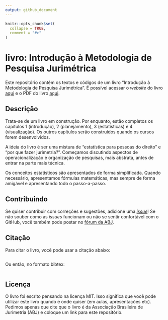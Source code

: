 ```yaml
---
output: github_document
---
```


<!-- README.md is generated from README.Rmd. Please edit that file -->

```r
knitr::opts_chunk$set(
  collapse = TRUE,
  comment = "#>"
)
```

# livro: Introdução à Metodologia de Pesquisa Jurimétrica

<!-- badges: start -->
<!-- badges: end -->

Este repositório contém os textos e códigos de um livro "Introdução à Metodologia de Pesquisa Jurimétrica". É possível acessar o *website* do livro [aqui]() e o PDF do livro [aqui]().

## Descrição

Trata-se de um livro em construção. Por enquanto, estão completos os capítulos 1 (introdução), 2 (planejamento), 3 (estatísticas) e 4 (visualização). Os outros capítulos serão construídos quando os cursos forem desenvolvidos.

A ideia do livro é ser uma mistura de "estatística para pessoas do direito" e "por que fazer jurimetria?". Começamos discutindo aspectos de operacionalização e organização de pesquisas, mais abstrata, antes de entrar na parte mais técnica. 

Os conceitos estatísticos são apresentados de forma simplificada. Quando necessário, apresentamos fórmulas matemáticas, mas sempre de forma amigável e apresentando todo o passo-a-passo.

## Contribuindo

Se quiser contribuir com correções e sugestões, adicione uma [*issue*](https://github.com/abjur/livro/issues)! Se não souber como as *issues* funcionam ou não se sentir confortável com o GitHub, você também pode postar no [fórum da ABJ](https://forum.abj.org.br).

## Citação

Para citar o livro, você pode usar a citação abaixo:

```

```

Ou então, no formato bibtex:

```

```

## Licença

O livro foi escrito pensando na licença MIT. Isso significa que você pode utilizar este livro quando e onde quiser (em aulas, apresentações etc). Pedimos apenas que cite que o livro é da Associação Brasileira de Jurimetria (ABJ) e coloque um link para este repositório.
